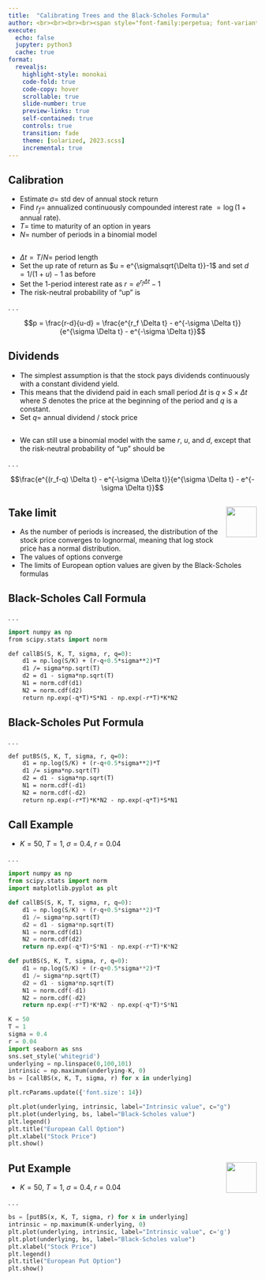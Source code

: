 ```yaml
---
title:  "Calibrating Trees and the Black-Scholes Formula"
author: <br><br><br><br><span style="font-family:perpetua; font-variant:small-caps; color:#606060;">Kerry Back</span><br><br><img src="RiceBusiness-transparent-logo-sm.png"  height=80>
execute:
  echo: false
  jupyter: python3
  cache: true
format: 
  revealjs:
    highlight-style: monokai
    code-fold: true
    code-copy: hover
    scrollable: true
    slide-number: true
    preview-links: true
    self-contained: true
    controls: true
    transition: fade
    theme: [solarized, 2023.scss]
    incremental: true
---
```


## Calibration


- Estimate $\sigma=$ std dev of annual stock return
- Find $r_f =$ annualized continuously compounded interest rate $= \log(1+\text{annual rate})$.
- $T=$ time to maturity of an option in years
- $N=$ number of periods in a binomial model

##

- $\Delta t = T/N=$ period length
- Set the up rate of return as $u = e^{\sigma\sqrt{\Delta t}}-1$ and set $d=1/(1+u)-1$ as before
- Set the 1-period interest rate as $r=e^{r_f \Delta t}-1$
- The risk-neutral probability of "up" is

. . .

$$p = \frac{r-d}{u-d} = \frac{e^{r_f \Delta t} - e^{-\sigma \Delta t}}{e^{\sigma \Delta t} - e^{-\sigma \Delta t}}$$

## Dividends

- The simplest assumption is that the stock pays dividends continuously with a constant dividend yield.
- This means that the dividend paid in each small period $\Delta t$ is $q \times S \times \Delta t$ where $S$ denotes the price at the beginning of the period and $q$ is a constant.
- Set $q =$ annual dividend / stock price

##

- We can still use a binomial model with the same $r$, $u$, and $d$, except that the risk-neutral probability of "up" should be

. . .

$$\frac{e^{(r_f-q) \Delta t} - e^{-\sigma \Delta t}}{e^{\sigma \Delta t} - e^{-\sigma \Delta t}}$$

##  Take limit  <a href="https://bbcx-investments.com/futures-options/binomial-convergence"><img src="images/Rice_Owl.jpg" style="width:.65in;" align="right"> </a>

- As the number of periods is increased, the distribution of the stock price converges to lognormal, meaning that log stock price has a normal distribution.
- The values of options converge
- The limits of European option values are given by the Black-Scholes formulas

## Black-Scholes Call Formula

. . .

```.p
import numpy as np
from scipy.stats import norm

def callBS(S, K, T, sigma, r, q=0):
    d1 = np.log(S/K) + (r-q+0.5*sigma**2)*T
    d1 /= sigma*np.sqrt(T)
    d2 = d1 - sigma*np.sqrt(T)
    N1 = norm.cdf(d1)
    N2 = norm.cdf(d2)
    return np.exp(-q*T)*S*N1 - np.exp(-r*T)*K*N2
```

## Black-Scholes Put Formula

. . .

```.p
def putBS(S, K, T, sigma, r, q=0):
    d1 = np.log(S/K) + (r-q+0.5*sigma**2)*T
    d1 /= sigma*np.sqrt(T)
    d2 = d1 - sigma*np.sqrt(T)
    N1 = norm.cdf(-d1)
    N2 = norm.cdf(-d2)
    return np.exp(-r*T)*K*N2 - np.exp(-q*T)*S*N1
```

## Call Example {.smaller}

- $K=50$, $T=1$, $\sigma=0.4$, $r=0.04$

. . .

```python
import numpy as np
from scipy.stats import norm
import matplotlib.pyplot as plt

def callBS(S, K, T, sigma, r, q=0):
    d1 = np.log(S/K) + (r-q+0.5*sigma**2)*T
    d1 /= sigma*np.sqrt(T)
    d2 = d1 - sigma*np.sqrt(T)
    N1 = norm.cdf(d1)
    N2 = norm.cdf(d2)
    return np.exp(-q*T)*S*N1 - np.exp(-r*T)*K*N2

def putBS(S, K, T, sigma, r, q=0):
    d1 = np.log(S/K) + (r-q+0.5*sigma**2)*T
    d1 /= sigma*np.sqrt(T)
    d2 = d1 - sigma*np.sqrt(T)
    N1 = norm.cdf(-d1)
    N2 = norm.cdf(-d2)
    return np.exp(-r*T)*K*N2 - np.exp(-q*T)*S*N1

K = 50
T = 1
sigma = 0.4
r = 0.04
import seaborn as sns
sns.set_style('whitegrid')
underlying = np.linspace(0,100,101)
intrinsic = np.maximum(underlying-K, 0)
bs = [callBS(x, K, T, sigma, r) for x in underlying]

plt.rcParams.update({'font.size': 14})

plt.plot(underlying, intrinsic, label="Intrinsic value", c="g")
plt.plot(underlying, bs, label="Black-Scholes value")
plt.legend()
plt.title("European Call Option")
plt.xlabel("Stock Price")
plt.show()
```

## Put Example <a href="https://bbcx-investments.com/futures-options/binomial-convergence"><img src="images/Rice_Owl.jpg" style="width:.65in;" align="right"> </a> {.smaller}

- $K=50$, $T=1$, $\sigma=0.4$, $r=0.04$

. . .

```python
bs = [putBS(x, K, T, sigma, r) for x in underlying]
intrinsic = np.maximum(K-underlying, 0)
plt.plot(underlying, intrinsic, label="Intrinsic value", c='g')
plt.plot(underlying, bs, label="Black-Scholes value")
plt.xlabel("Stock Price")
plt.legend()
plt.title("European Put Option")
plt.show()
```

